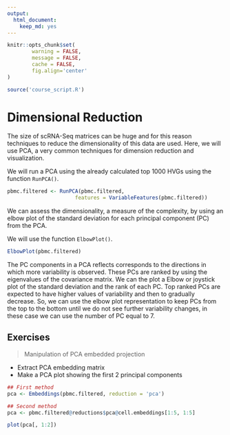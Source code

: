 ```yaml
---
output:
  html_document:
    keep_md: yes
---
```



```r
knitr::opts_chunk$set(
        warning = FALSE, 
        message = FALSE,
        cache = FALSE,
        fig.align='center'
)

source('course_script.R')
```


# Dimensional Reduction



The size of scRNA-Seq matrices can be huge and for this reason techniques to reduce the dimensionality
of this data are used. Here, we will use PCA, a very common techniques for dimension
reduction and visualization.

We will run a PCA using the already calculated top 1000 HVGs using the function `RunPCA()`.

```r
pbmc.filtered <- RunPCA(pbmc.filtered, 
                      features = VariableFeatures(pbmc.filtered))
```

We can assess the dimensionality, a measure of the complexity, by using an
elbow plot of the standard deviation for each principal component (PC)
from the PCA.

We will use the function `ElbowPlot()`.


```r
ElbowPlot(pbmc.filtered)
```

The PC components in a PCA reflects corresponds to the directions in which
more variability is observed. These PCs are ranked by using the eigenvalues
of the covariance matrix. We can the plot a Elbow or joystick plot of the 
standard deviation and the rank of each PC. Top ranked PCs are expected to 
have higher values of variability and then to gradually decrease. So, we
can use the elbow plot representation to keep PCs from the top to the bottom
until we do not see further variability changes, in these case we can use 
the number of PC equal to 7.


## Exercises

> Manipulation of PCA embedded projection

 * Extract PCA embedding matrix
 * Make a PCA plot showing the first 2 principal components 
 

```r
## First method
pca <- Embeddings(pbmc.filtered, reduction = 'pca')

## Second method
pca <- pbmc.filtered@reductions$pca@cell.embeddings[1:5, 1:5]

plot(pca[, 1:2])
```


